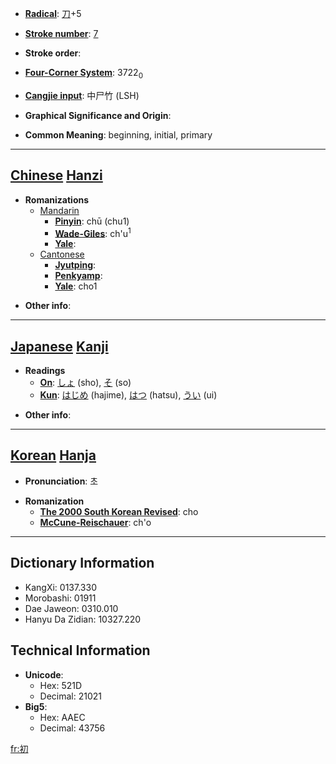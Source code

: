 * '''[[Wiktionary:Chinese radical index| Radical]]''': [[Wiktionary:Chinese radical index 刀|刀]]+5

* '''[[Wiktionary:Chinese total strokes index|Stroke number]]''': [[Wiktionary:Chinese total strokes index 7|7]]

* '''Stroke order''': 

* '''[[Wiktionary:Chinese four corner index|Four-Corner System]]''': 3722<sub>0</sub>

* '''[[Wiktionary:Chinese Cangjie index|Cangjie input]]''': 中尸竹 (LSH)

* '''Graphical Significance and Origin''': 

* '''Common Meaning''': beginning, initial, primary

----

== [[Chinese]] [[Hanzi]] ==

* '''Romanizations'''
** [[Mandarin]]
*** '''[[Pinyin]]''': chū (chu1)
*** '''[[Wade-Giles]]''': ch'u<sup>1</sup>
*** '''[[Yale]]''': 
**[[Cantonese]]
***'''[[Jyutping]]''':
***'''[[Penkyamp]]''': 
***'''[[Yale]]''': cho1

* '''Other info''': 

----

== [[Japanese]] [[Kanji]] ==

* '''Readings'''
** '''[[On]]''': [[しょ]] (sho), [[そ]] (so)
** '''[[Kun]]''': [[はじめ]] (hajime), [[はつ]] (hatsu), [[うい]] (ui)

* '''Other info''':  

----

== [[Korean]] [[Hanja]] ==

* '''Pronunciation''': 초

* '''Romanization'''
** '''[[The 2000 South Korean Revised Romanization|The 2000 South Korean Revised]]''': cho
** '''[[McCune-Reischauer]]''': ch'o

----

== Dictionary Information ==

* KangXi: 0137.330
* Morobashi: 01911
* Dae Jaweon: 0310.010
* Hanyu Da Zidian: 10327.220

== Technical Information ==

* '''Unicode''':
** Hex: 521D
** Decimal: 21021
* '''Big5''':
** Hex: AAEC
** Decimal: 43756

[[fr:初]]